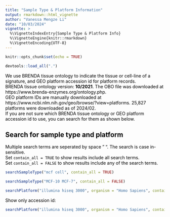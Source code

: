 ```yaml
---
title: "Sample Type & Platform Information"
output: rmarkdown::html_vignette
author: "Vanessa Mengze Li"
date: "10/03/2024"
vignette: >
  %\VignetteIndexEntry{Sample Type & Platform Info}
  %\VignetteEngine{knitr::rmarkdown}
  %\VignetteEncoding{UTF-8}
---
```


```r
knitr::opts_chunk$set(echo = TRUE)
```
<font color = "#000000">

```r
devtools::load_all(".")
```

We use BRENDA tissue ontology to indicate the tissue or cell-line of a signature, and GEO platform accession id for platform records.  
BRENDA tissue ontology version: **10/2021**. The OBO file was downloaded at https://www.brenda-enzymes.org/ontology.php.  
GEO platform IDs are manually downloaded at https://www.ncbi.nlm.nih.gov/geo/browse/?view=platforms. 25,827 platforms were downloaded as of 2024/02.  
If you are not sure which BRENDA tissue ontology or GEO platform accession id to use, you can search for them as shown below.  

## Search for sample type and platform 
Multiple search terms are seperated by space " ". The search is case in-sensitive. \
Set `contain_all = TRUE` to show results include all search terms. \
Set `contain_all = FALSE` to show results include any of the search terms. \

```r
searchSampleType("mcf cell", contain_all = TRUE)
```

```r
searchSampleType("MCF-10 MCF-7", contain_all = FALSE)
```

```r
searchPlatform("illumina hiseq 3000", organism = "Homo Sapiens", contain_all = TRUE)
```

Show only accession id:
```r
searchPlatform("illumina hiseq 3000", organism = "Homo Sapiens", contain_all = TRUE, accession_only = TRUE)
```

</font>
--
